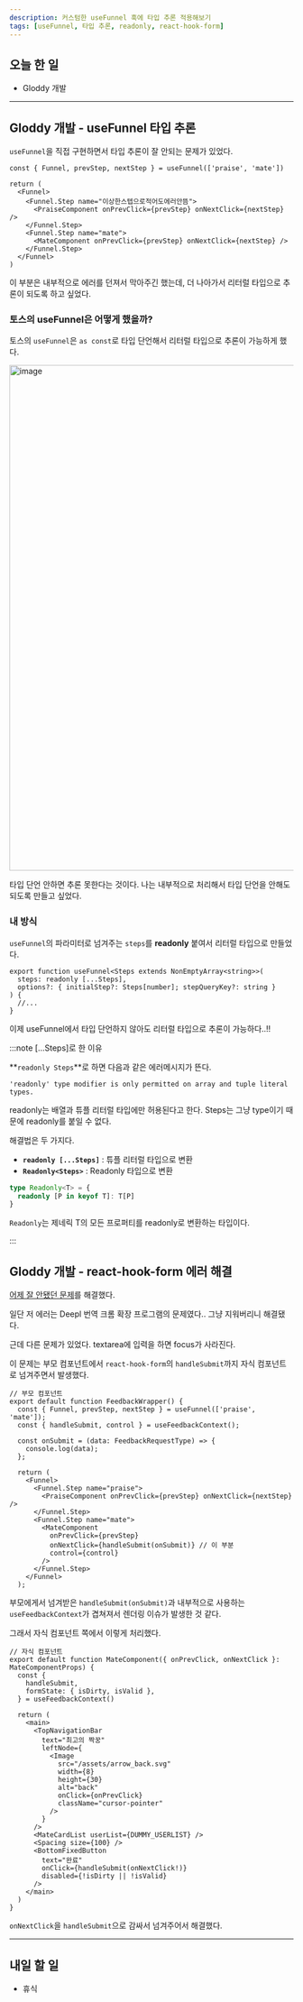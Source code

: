 ```yaml
---
description: 커스텀한 useFunnel 훅에 타입 추론 적용해보기
tags: [useFunnel, 타입 추론, readonly, react-hook-form]
---
```


## 오늘 한 일

- Gloddy 개발

---

## Gloddy 개발 - useFunnel 타입 추론

`useFunnel`을 직접 구현하면서 타입 추론이 잘 안되는 문제가 있었다.

```tsx {5}
const { Funnel, prevStep, nextStep } = useFunnel(['praise', 'mate'])

return (
  <Funnel>
    <Funnel.Step name="이상한스텝으로적어도에러안뜸">
      <PraiseComponent onPrevClick={prevStep} onNextClick={nextStep} />
    </Funnel.Step>
    <Funnel.Step name="mate">
      <MateComponent onPrevClick={prevStep} onNextClick={nextStep} />
    </Funnel.Step>
  </Funnel>
)
```

이 부분은 내부적으로 에러를 던져서 막아주긴 했는데, 더 나아가서 리터럴 타입으로 추론이 되도록 하고 싶었다.

### 토스의 useFunnel은 어떻게 했을까?

토스의 `useFunnel`은 `as const`로 타입 단언해서 리터럴 타입으로 추론이 가능하게 했다.

<img
  width="897"
  alt="image"
  src="https://github.com/Self-Driven-Development/TIL/assets/23312485/6969c24b-e2b9-404e-a1c3-6ab05aabd03a"
/>

타입 단언 안하면 추론 못한다는 것이다. 나는 내부적으로 처리해서 타입 단언을 안해도 되도록 만들고 싶었다.

### 내 방식

`useFunnel`의 파라미터로 넘겨주는 `steps`를 **readonly** 붙여서 리터럴 타입으로 만들었다.

```tsx {2}
export function useFunnel<Steps extends NonEmptyArray<string>>(
  steps: readonly [...Steps],
  options?: { initialStep?: Steps[number]; stepQueryKey?: string }
) {
  //...
}
```

이제 useFunnel에서 타입 단언하지 않아도 리터럴 타입으로 추론이 가능하다..!!

:::note [...Steps]로 한 이유

**`readonly Steps`**로 하면 다음과 같은 에러메시지가 뜬다.

`'readonly' type modifier is only permitted on array and tuple literal types.`

readonly는 배열과 튜플 리터럴 타입에만 허용된다고 한다. Steps는 그냥 type이기 때문에 readonly를 붙일 수 없다.

해결법은 두 가지다.

- **`readonly [...Steps]`** : 튜플 리터럴 타입으로 변환
- **`Readonly<Steps>`** : Readonly 타입으로 변환

```ts
type Readonly<T> = {
  readonly [P in keyof T]: T[P]
}
```

`Readonly`는 제네릭 T의 모든 프로퍼티를 readonly로 변환하는 타입이다.

:::

## Gloddy 개발 - react-hook-form 에러 해결

[어제 잘 안됐던 문제](./07.21%20일지.md#gloddy-개발---react-hook-form-에러)를 해결했다.

일단 저 에러는 Deepl 번역 크롬 확장 프로그램의 문제였다.. 그냥 지워버리니 해결됐다.

근데 다른 문제가 있었다. textarea에 입력을 하면 focus가 사라진다.

이 문제는 부모 컴포넌트에서 `react-hook-form`의 `handleSubmit`까지 자식 컴포넌트로 넘겨주면서 발생했다.

```tsx {18}
// 부모 컴포넌트
export default function FeedbackWrapper() {
  const { Funnel, prevStep, nextStep } = useFunnel(['praise', 'mate']);
  const { handleSubmit, control } = useFeedbackContext();

  const onSubmit = (data: FeedbackRequestType) => {
    console.log(data);
  };

  return (
    <Funnel>
      <Funnel.Step name="praise">
        <PraiseComponent onPrevClick={prevStep} onNextClick={nextStep} />
      </Funnel.Step>
      <Funnel.Step name="mate">
        <MateComponent
          onPrevClick={prevStep}
          onNextClick={handleSubmit(onSubmit)} // 이 부분
          control={control}
        />
      </Funnel.Step>
    </Funnel>
  );
```

부모에게서 넘겨받은 `handleSubmit(onSubmit)`과 내부적으로 사용하는 `useFeedbackContext`가 겹쳐져서 렌더링 이슈가 발생한 것 같다.

그래서 자식 컴포넌트 쪽에서 이렇게 처리했다.

```tsx {26}
// 자식 컴포넌트
export default function MateComponent({ onPrevClick, onNextClick }: MateComponentProps) {
  const {
    handleSubmit,
    formState: { isDirty, isValid },
  } = useFeedbackContext()

  return (
    <main>
      <TopNavigationBar
        text="최고의 짝꿍"
        leftNode={
          <Image
            src="/assets/arrow_back.svg"
            width={8}
            height={30}
            alt="back"
            onClick={onPrevClick}
            className="cursor-pointer"
          />
        }
      />
      <MateCardList userList={DUMMY_USERLIST} />
      <Spacing size={100} />
      <BottomFixedButton
        text="완료"
        onClick={handleSubmit(onNextClick!)}
        disabled={!isDirty || !isValid}
      />
    </main>
  )
}
```

`onNextClick`을 `handleSubmit`으로 감싸서 넘겨주어서 해결했다.

---

## 내일 할 일

- 휴식

